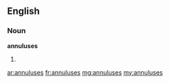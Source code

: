 ==English==

===Noun===
'''annuluses'''

# {{plural of|annulus}}

[[ar:annuluses]]
[[fr:annuluses]]
[[mg:annuluses]]
[[my:annuluses]]